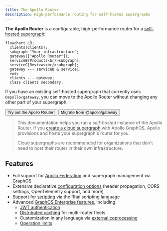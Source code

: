 ```yaml
---
title: The Apollo Router
description: High-performance routing for self-hosted supergraphs
---
```



**The Apollo Router** is a configurable, high-performance router for a [self-hosted supergraph](/graphos/graphs/overview/#self-hosted-supergraphs):

```mermaid
flowchart LR;
  clients(Clients);
  subgraph "Your infrastructure";
  gateway(["Apollo Router"]);
  serviceB[Products<br/>subgraph];
  serviceC[Reviews<br/>subgraph];
  gateway --- serviceB & serviceC;
  end;
  clients -.- gateway;
  class clients secondary;
```
 
If you have an existing self-hosted supergraph that currently uses `@apollo/gateway`, you can move to the Apollo Router without changing any other part of your supergraph.

<p>
  <Button
    colorScheme="indigo"
    to="/router/quickstart/"
    as={Link}
    style={{
      marginRight: '10px'
    }}
  >
    Try out the Apollo Router!
  </Button>
  <Button
    colorScheme="gray"
    to="/router/migrating-from-gateway/"
    as={Link}
  >
    Migrate from @apollo/gateway
  </Button>
</p>

> This documentation helps you run a _self-hosted_ instance of the Apollo Router. If you [create a cloud supergraph](/studio/getting-started/) with Apollo GraphOS, Apollo provisions and hosts your supergraph's router for you.
>
> Cloud supergraphs are recommended for organizations that don't need to host their router in their own infrastructure.

## Features

- Full support for [Apollo Federation](/federation/) and supergraph management via [GraphOS](/graphos/)
- Extensive declarative [configuration options](./configuration/overview) (header propagation, CORS settings, OpenTelemetry support, and more)
- Support for [scripting](./customizations/rhai/) via the Rhai scripting language
- Advanced [GraphOS Enterprise features](./enterprise-features), including:
    - [JWT authentication](./configuration/authn-jwt)
    - [Distributed caching](./configuration/distributed-caching/) for multi-router fleets
    - Customization in any language via [external coprocessing](./customizations/coprocessor/)
    - [Operation limits](./configuration/operation-limits/)
